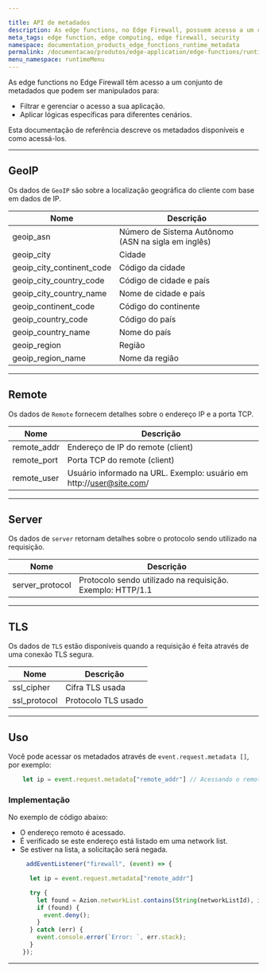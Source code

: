 ```yaml
---

title: API de metadados
description: As edge functions, no Edge Firewall, possuem acesso a um conjunto de metadados que podem ser utilizados para filtrar e controlar o acesso à sua aplicação, além de aplicar lógicas específicas para diferentes cenários.
meta_tags: edge function, edge computing, edge firewall, security
namespace: documentation_products_edge_functions_runtime_metadata
permalink: /documentacao/produtos/edge-application/edge-functions/runtime/api-reference/metadata/
menu_namespace: runtimeMenu
---
```


As edge functions no Edge Firewall têm acesso a um conjunto de metadados que podem ser manipulados para:

- Filtrar e gerenciar o acesso a sua aplicação.
- Aplicar lógicas específicas para diferentes cenários.

Esta documentação de referência descreve os metadados disponíveis e como acessá-los.

---

## GeoIP

Os dados de `GeoIP` são sobre a localização geográfica do cliente com base em dados de IP.

| Nome | Descrição |
| - | - |
| geoip_asn | Número de Sistema Autônomo (ASN na sigla em inglês) |
| geoip_city | Cidade |
| geoip_city_continent_code | Código da cidade |
| geoip_city_country_code | Código de cidade e país |
| geoip_city_country_name | Nome de cidade e país |
| geoip_continent_code | Código do continente |
| geoip_country_code | Código do país |
| geoip_country_name | Nome do país|
| geoip_region | Região |
| geoip_region_name | Nome da região |

---

## Remote

Os dados de `Remote` fornecem detalhes sobre o endereço IP e a porta TCP.

| Nome | Descrição |
|----------------------------------|----------------------------------------------------------------|
|  remote_addr                     | Endereço de IP do remote (client)                                   |
|  remote_port                     | Porta TCP do remote (client)                                      |
|  remote_user                     | Usuário informado na URL. Exemplo: usuário em http://user@site.com/ |


---

## Server

Os dados de `server` retornam detalhes sobre o protocolo sendo utilizado na requisição.

| Nome | Descrição |
|----------------------------------|----------------------------------------------------------------|
| server_protocol      | Protocolo sendo utilizado na requisição. Exemplo: HTTP/1.1 |

---

## TLS

Os dados de `TLS` estão disponíveis quando a requisição é feita através de uma conexão TLS segura.

| Nome | Descrição |
|----------------------------------|----------------------------------------------------------------|
| ssl_cipher | Cifra TLS usada |
| ssl_protocol | Protocolo TLS usado |

---

## Uso

Você pode acessar os metadados através de `event.request.metadata []`, por exemplo:

```js
    let ip = event.request.metadata["remote_addr"] // Acessando o remote address da requisição
```

### Implementação

No exemplo de código abaixo:

- O endereço remoto é acessado.
- É verificado se este endereço está listado em uma network list.
- Se estiver na lista, a solicitação será negada.

```js
     addEventListener("firewall", (event) => {

      let ip = event.request.metadata["remote_addr"] 

      try {
        let found = Azion.networkList.contains(String(networkListId), ip); 
        if (found) {
          event.deny();
        }
      } catch (err) {
        event.console.error(`Error: `, err.stack);
      }
    });
```





---


